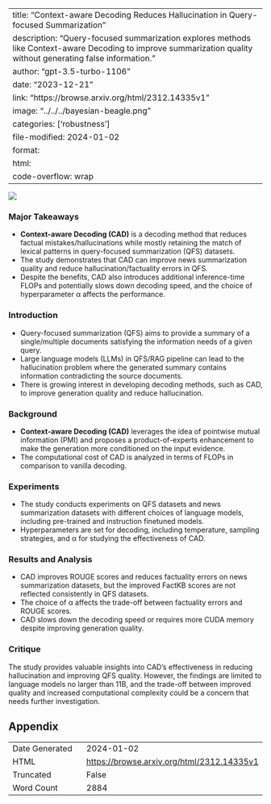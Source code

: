 
---
title: "Context-aware Decoding Reduces Hallucination in Query-focused Summarization"
description: "Query-focused summarization explores methods like Context-aware Decoding to improve summarization quality without generating false information."
author: "gpt-3.5-turbo-1106"
date: "2023-12-21"
link: "https://browse.arxiv.org/html/2312.14335v1"
image: "../../../bayesian-beagle.png"
categories: ['robustness']
file-modified: 2024-01-02
format:
  html:
    code-overflow: wrap
---

![](None)

### Major Takeaways
- **Context-aware Decoding (CAD)** is a decoding method that reduces factual mistakes/hallucinations while mostly retaining the match of lexical patterns in query-focused summarization (QFS) datasets.
- The study demonstrates that CAD can improve news summarization quality and reduce hallucination/factuality errors in QFS.
- Despite the benefits, CAD also introduces additional inference-time FLOPs and potentially slows down decoding speed, and the choice of hyperparameter α affects the performance.

### Introduction
- Query-focused summarization (QFS) aims to provide a summary of a single/multiple documents satisfying the information needs of a given query.
- Large language models (LLMs) in QFS/RAG pipeline can lead to the hallucination problem where the generated summary contains information contradicting the source documents.
- There is growing interest in developing decoding methods, such as CAD, to improve generation quality and reduce hallucination.

### Background
- **Context-aware Decoding (CAD)** leverages the idea of pointwise mutual information (PMI) and proposes a product-of-experts enhancement to make the generation more conditioned on the input evidence.
- The computational cost of CAD is analyzed in terms of FLOPs in comparison to vanilla decoding.

### Experiments
- The study conducts experiments on QFS datasets and news summarization datasets with different choices of language models, including pre-trained and instruction finetuned models.
- Hyperparameters are set for decoding, including temperature, sampling strategies, and α for studying the effectiveness of CAD.

### Results and Analysis
- CAD improves ROUGE scores and reduces factuality errors on news summarization datasets, but the improved FactKB scores are not reflected consistently in QFS datasets.
- The choice of α affects the trade-off between factuality errors and ROUGE scores.
- CAD slows down the decoding speed or requires more CUDA memory despite improving generation quality.

### Critique
The study provides valuable insights into CAD's effectiveness in reducing hallucination and improving QFS quality. However, the findings are limited to language models no larger than 11B, and the trade-off between improved quality and increased computational complexity could be a concern that needs further investigation.



## Appendix

|          |          |
|----------|----------|
| Date Generated     | 2024-01-02       |
| HTML     | [https://browse.arxiv.org/html/2312.14335v1](https://browse.arxiv.org/html/2312.14335v1)       |
| Truncated       | False       |
| Word Count       | 2884       |